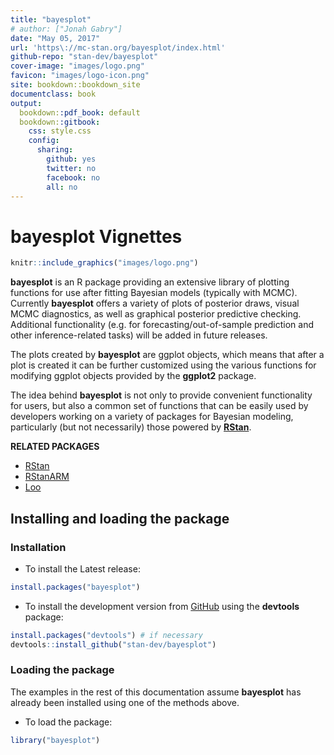 ```yaml
---
title: "bayesplot"
# author: ["Jonah Gabry"]
date: "May 05, 2017"
url: 'https\://mc-stan.org/bayesplot/index.html'
github-repo: "stan-dev/bayesplot"
cover-image: "images/logo.png"
favicon: "images/logo-icon.png"
site: bookdown::bookdown_site
documentclass: book
output:
  bookdown::pdf_book: default
  bookdown::gitbook:
    css: style.css
    config:
      sharing:
        github: yes
        twitter: no
        facebook: no
        all: no
---
```


# bayesplot Vignettes {-}

```r
knitr::include_graphics("images/logo.png")
```

**bayesplot** is an R package providing an extensive library of plotting functions for use
after fitting Bayesian models (typically with MCMC). Currently **bayesplot** offers a variety
of plots of posterior draws, visual MCMC diagnostics, as well as graphical posterior
predictive checking. Additional functionality (e.g. for forecasting/out-of-sample prediction
and other inference-related tasks) will be added in future releases.

The plots created by **bayesplot** are ggplot objects, which means that after
a plot is created it can be further customized using the various functions for
modifying ggplot objects provided by the **ggplot2** package.

The idea behind **bayesplot** is not only to provide convenient functionality for users, but
also a common set of functions that can be easily used by developers working on a variety of
packages for Bayesian modeling, particularly (but not necessarily) those powered by
[**RStan**](https://github.com/stan-dev/rstan).

**RELATED PACKAGES**

* [RStan](http://mc-stan.org/interfaces/rstan.html)
* [RStanARM](http://mc-stan.org/interfaces/rstanarm.html)
* [Loo](http://mc-stan.org/interfaces/loo.html)


## Installing and loading the package

### Installation
* To install the Latest release:

```r
install.packages("bayesplot")
```

* To install the development version from [GitHub](https://github.com/stan-dev/bayesplot) using the **devtools** package:

```r
install.packages("devtools") # if necessary
devtools::install_github("stan-dev/bayesplot")
```

### Loading the package

The examples in the rest of this documentation assume **bayesplot** has already 
been installed using one of the methods above. 

* To load the package:

```r
library("bayesplot")
```

